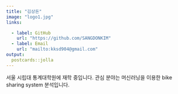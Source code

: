 ```yaml
---
title: "김상돈"
image: "logo1.jpg"
links:

  - label: GitHub
    url: "https://github.com/SANGDONKIM"
  - label: Email
    url: "mailto:kksd904@gmail.com"
output:
  postcards::jolla
---
```

 
서울 시립대 통계대학원에 재학 중입니다. 관심 분야는 머신러닝을 이용한 bike sharing system 분석입니다. 
